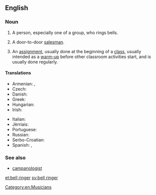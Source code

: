 ==English==

===Noun===
{{en-noun|head=[[bell]] [[ringer]]}}

# A person, especially one of a group, who rings bells.
# {{context|derogatory|lang=en}} A door-to-door [[salesman]].
# {{context|education|lang=en}} An [[assignment]], usually done at the beginning of a [[class]], usually intended as a [[warm-up]] before other classroom activities start, and is usually done regularly.

====Translations====
{{trans-top|bell ringer}}
* Armenian: {{t|hy|ժամհար}},  {{t|hy|ժամկոչ}}
* Czech: {{t|cs|zvoník|m}}
* Danish: {{t|da|klokker|c}}
* Greek: {{t+|el|κωδωνοκρούστης|m}}
* Hungarian: {{t+|hu|harangozó}}
* Irish: {{t|ga|clogaire|m}}
{{trans-mid}}
* Italian: {{t|it|campanaro|m}}
* Jèrriais: {{t|roa-jer|sonneux|m}}
* Portuguese: {{t|pt|sineiro|m}}
* Russian: {{t+|ru|звона́рь|m|sc=Cyrl}}
* Serbo-Croatian: {{t|sh|zvonar|m}}
* Spanish: {{t|es|campanero|m}},  {{t|es|campanera|f}}
{{trans-bottom}}

===See also===
* [[campanologist]]

[[Category:en:Musicians]]

[[et:bell ringer]]
[[sv:bell ringer]]